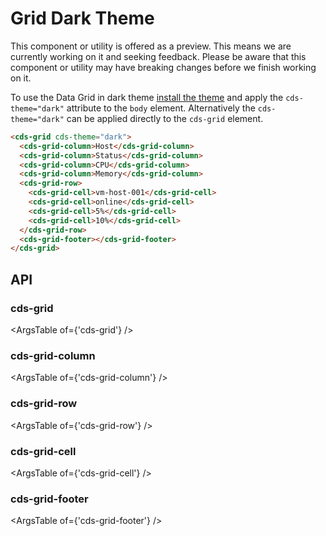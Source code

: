 
<Meta title="Data Grid (Preview)/Dark Theme" />

# Grid Dark Theme

<cds-alert-group status="warning" cds-layout="m-b:lg">
  <cds-alert>
    This component or utility is offered as a preview. This means we are currently working on it and seeking feedback.
    Please be aware that this component or utility may have breaking changes before we finish working on it.
  </cds-alert>
</cds-alert-group>

To use the Data Grid in dark theme [install the theme](./?path=/story/themes-dark-theme--page) and apply the `cds-theme="dark"` attribute to the `body` element.
Alternatively the `cds-theme="dark"` can be applied directly to the `cds-grid` element.

<Story id="stories-grid--dark-theme" />

```html
<cds-grid cds-theme="dark">
  <cds-grid-column>Host</cds-grid-column>
  <cds-grid-column>Status</cds-grid-column>
  <cds-grid-column>CPU</cds-grid-column>
  <cds-grid-column>Memory</cds-grid-column>
  <cds-grid-row>
    <cds-grid-cell>vm-host-001</cds-grid-cell>
    <cds-grid-cell>online</cds-grid-cell>
    <cds-grid-cell>5%</cds-grid-cell>
    <cds-grid-cell>10%</cds-grid-cell>
  </cds-grid-row>
  <cds-grid-footer></cds-grid-footer>
</cds-grid>
```

## API

### cds-grid

<ArgsTable of={'cds-grid'} />

### cds-grid-column

<ArgsTable of={'cds-grid-column'} />

### cds-grid-row

<ArgsTable of={'cds-grid-row'} />

### cds-grid-cell

<ArgsTable of={'cds-grid-cell'} />

### cds-grid-footer

<ArgsTable of={'cds-grid-footer'} />
